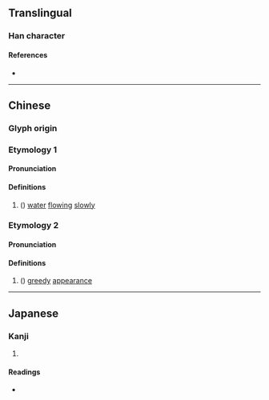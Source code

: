 {{character info}}
==Translingual==

===Han character===
{{Han char|rn=85|rad=水|as=07|sn=10|four=38140|canj=EOLK|ids=⿰氵攸}}

====References====
* {{Han ref|kx=0624.010|dkj=17465|dj=1021.170|hdz=31628.020|uh=6D5F|ud=27999|bh=D25B|bd=53851}}

----

==Chinese==
{{zh-forms}}

===Glyph origin===
{{Han etym}}

===Etymology 1===

====Pronunciation====
{{zh-pron
|m=yóu
|c=jau4
|mc=y
|oc=y
|ma=
|cat=n
}}

====Definitions====
{{zh-hanzi}}

# ({{zh-only|浟浟}}) [[water]] [[flow]]ing [[slowly]]

===Etymology 2===

====Pronunciation====
{{zh-pron
|m=dí
|c=dik6
|ma=
|cat=n
}}

====Definitions====
{{zh-hanzi}}

# ({{zh-only|浟浟}}) [[greedy]] [[appearance]]

----

==Japanese==

===Kanji===
{{ja-kanji|grade=|rs=水07}}

# {{rfdef|ja|sort=水07}}

====Readings====
* {{ja-readings|on=[[ゆう]] (yū), [[う]] (u), [[ゆ]] (yu), [[てき]] (teki), [[ちゃく]] (chaku)|kun=}}